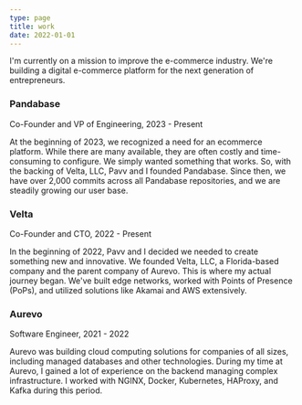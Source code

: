 ```yaml
---
type: page
title: work
date: 2022-01-01
---
```



<p>
  I'm currently on a mission to improve the e-commerce industry. We're building
  a digital e-commerce platform for the next generation of entrepreneurs.
</p>

<Card />

<div>
  <h3>Pandabase</h3>
  <p>Co-Founder and VP of Engineering, 2023 - Present</p>
  <div>
    <p>
      At the beginning of 2023, we recognized a need for an ecommerce platform.
      While there are many available, they are often costly and time-consuming
      to configure. We simply wanted something that works. So, with the backing
      of Velta, LLC, Pavv and I founded Pandabase. Since then, we have over
      2,000 commits across all Pandabase repositories, and we are steadily
      growing our user base.
    </p>
  </div>
</div>

<div>
  <h3>Velta</h3>
  <p>Co-Founder and CTO, 2022 - Present</p>
  <div>
    <p>
      In the beginning of 2022, Pavv and I decided we needed to create something
      new and innovative. We founded Velta, LLC, a Florida-based company and the
      parent company of Aurevo. This is where my actual journey began. We've
      built edge networks, worked with Points of Presence (PoPs), and utilized
      solutions like Akamai and AWS extensively.
    </p>
  </div>
</div>

<div>
  <div>
    <h3>Aurevo</h3>
    <p>Software Engineer, 2021 - 2022</p>
  </div>
  <div>
    <p>
      Aurevo was building cloud computing solutions for companies of all sizes,
      including managed databases and other technologies. During my time at
      Aurevo, I gained a lot of experience on the backend managing complex
      infrastructure. I worked with NGINX, Docker, Kubernetes, HAProxy, and
      Kafka during this period.
    </p>
  </div>
</div>
